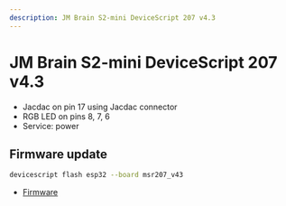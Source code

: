 ```yaml
---
description: JM Brain S2-mini DeviceScript 207 v4.3
---
```

# JM Brain S2-mini DeviceScript 207 v4.3




- Jacdac on pin 17 using Jacdac connector
- RGB LED on pins 8, 7, 6
- Service: power




## Firmware update

```bash
devicescript flash esp32 --board msr207_v43
```


- [Firmware](https://github.com/microsoft/jacdac-esp32/releases/latest/download/devicescript-esp32s2-msr207_v43-0x1000.bin)